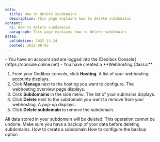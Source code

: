 ```yaml
---
meta:
  title: How to delete subdomains
  description: This page explains how to delete subdomains
content:
  h1: How to delete subdomains
  paragraph: This page explains how to delete subdomains
dates:
  validation: 2022-11-24
  posted: 2021-08-05
---
```


<Message type="requirement">
  - You have an account and are logged into the [Dedibox Console](https://console.online.net)
  - You have created a **Webhosting Classic**
</Message>

1. From your Dedibox console, click **Hosting**. A list of your webhosting accounts displays.
2. Click **Manage** next to the hosting you want to configure. The webhosting overview page displays.
3. Click **Subdomains** in the side menu. The list of your submains displays.
4. Click **Delete** next to the subdomain you want to remove from your webhosting. A pop-up displays.
5. Click **Delete subdomain** to remove the subdomain. 
<Message type="important">
All data stored in your subdomain will be deleted. This operation cannot be undone. Make sure you have a backup of your data before deleting subdomains.
</Message>


<Navigation title="See Also">
  <PreviousButton to="/webhosting/classic/how-to/create-subdomain/">How to create a subdomain</PreviousButton>
  <NextButton to="/webhosting/classic/how-to/configure-backup-option/">How to configure the backup option</NextButton>
</Navigation> 
